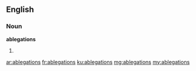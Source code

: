 ==English==

===Noun===
'''ablegations'''

# {{plural of|ablegation}}

[[ar:ablegations]]
[[fr:ablegations]]
[[ku:ablegations]]
[[mg:ablegations]]
[[my:ablegations]]